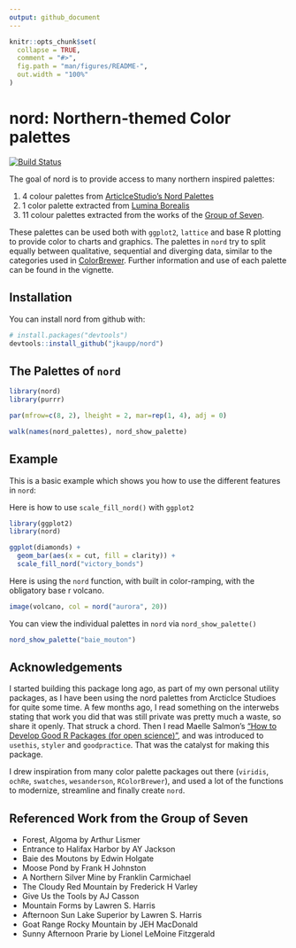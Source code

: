 ```yaml
---
output: github_document
---
```


<!-- README.md is generated from README.Rmd. Please edit that file -->

```r
knitr::opts_chunk$set(
  collapse = TRUE,
  comment = "#>",
  fig.path = "man/figures/README-",
  out.width = "100%"
)
```
# nord: Northern-themed Color palettes

[![Build Status](https://travis-ci.org/jkaupp/nord.svg?branch=master)](https://travis-ci.org/jkaupp/nord)

The goal of nord is to provide access to many northern inspired palettes:

 1. 4  colour palettes from [ArticIceStudio's Nord Palettes](https://git.io/nord) 
 2. 1 color palette extracted from [Lumina Borealis](https://www.luminaborealis.com/)
 3. 11 colour palettes extracted from the works of the [Group of Seven](https://en.wikipedia.org/wiki/Group_of_Seven_(artists)). 
 
These palettes can be used both with `ggplot2`, `lattice` and base R plotting to provide color to charts and graphics.  The palettes in `nord` try to split equally between qualitative, sequential and diverging data, similar to the categories used in [ColorBrewer](http://colorbrewer2.org/).  Further information and use of each palette can be found in the vignette.


## Installation

You can install nord from github with:

```r
# install.packages("devtools")
devtools::install_github("jkaupp/nord")
```

## The Palettes of `nord`

```r
library(nord)
library(purrr)

par(mfrow=c(8, 2), lheight = 2, mar=rep(1, 4), adj = 0)

walk(names(nord_palettes), nord_show_palette)

```

## Example

This is a basic example which shows you how to use the different features in `nord`:

Here is how to use `scale_fill_nord()` with `ggplot2` 
```r
library(ggplot2)
library(nord)

ggplot(diamonds) + 
  geom_bar(aes(x = cut, fill = clarity)) +
  scale_fill_nord("victory_bonds")
```

Here is using the `nord` function, with built in color-ramping, with the obligatory base r volcano.

```r
image(volcano, col = nord("aurora", 20))
```

You can view the individual palettes in `nord` via `nord_show_palette()`

```r
nord_show_palette("baie_mouton")
```

## Acknowledgements

I started building this package long ago, as part of my own personal utility packages, as I have been using the nord palettes from ArcticIce Studioes for quite some time.  A few months ago, I read something on the interwebs stating that work you did that was still private was pretty much a waste, so share it openly.  That struck a chord.  Then I read Maelle Salmon's ["How to Develop Good R Packages (for open science)"](http://www.masalmon.eu/2017/12/11/goodrpackages/), and was introduced to `usethis`, `styler` and `goodpractice`. That was the catalyst for making this package.  

I drew inspiration from many color palette packages out there (`viridis`, `ochRe`, `swatches`, `wesanderson`, `RColorBrewer`), and used a lot of the functions to modernize, streamline and finally create `nord`. 

## Referenced Work from the Group of Seven

* Forest, Algoma by Arthur Lismer
* Entrance to Halifax Harbor by AY Jackson
* Baie des Moutons by Edwin Holgate
* Moose Pond by Frank H Johnston
* A Northern Silver Mine by Franklin Carmichael
* The Cloudy Red Mountain by Frederick H Varley
* Give Us the Tools by AJ Casson
* Mountain Forms by Lawren S. Harris
* Afternoon Sun Lake Superior by Lawren S. Harris
* Goat Range Rocky Mountain by JEH MacDonald
* Sunny Afternoon Prarie by Lionel LeMoine Fitzgerald

